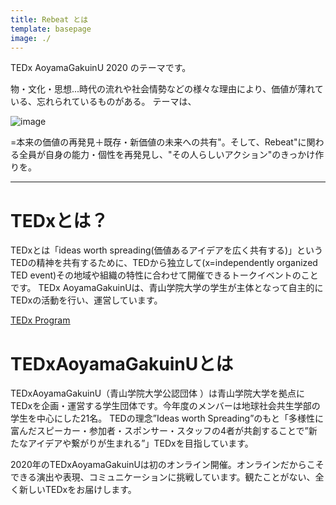 ```yaml
---
title: Rebeat とは
template: basepage
image: ./
---
```



TEDx AoyamaGakuinU 2020 のテーマです。

物・文化・思想...時代の流れや社会情勢などの様々な理由により、価値が薄れている、忘れられているものがある。
テーマは、

<Col>

![image](./rebeat1.jpg)

</Col>


<th>=本来の価値の再発見＋既存・新価値の未来への共有"。そして、Rebeat"に関わる全員が自身の能力・個性を再発見し、"その人らしいアクション"のきっかけ作りを。</th>

---

<h1>TEDxとは？</h1>

TEDxとは「ideas worth spreading(価値あるアイデアを広く共有する)」というTEDの精神を共有するために、TEDから独立して(x=independently organized TED event)その地域や組織の特性に合わせて開催できるトークイベントのことです。
TEDx AoyamaGakuinUは、青山学院大学の学生が主体となって自主的にTEDxの活動を行い、運営しています。


<a href="https://www.ted.com/about/programs-initiatives/tedx-program"><u>TEDx Program</u></a>

<h1>TEDxAoyamaGakuinUとは</h1>

<p>
TEDxAoyamaGakuinU（青山学院大学公認団体 ）は青山学院大学を拠点にTEDxを企画・運営する学生団体です。今年度のメンバーは地球社会共生学部の学生を中心にした21名。
TEDの理念”Ideas worth Spreading”のもと「多様性に富んだスピーカー・参加者・スポンサー・スタッフの4者が共創することで”新たなアイデアや繋がりが生まれる”」TEDxを目指しています。
</p>

2020年のTEDxAoyamaGakuinUは初のオンライン開催。オンラインだからこそできる演出や表現、コミュニケーションに挑戦しています。観たことがない、全く新しいTEDxをお届けします。
